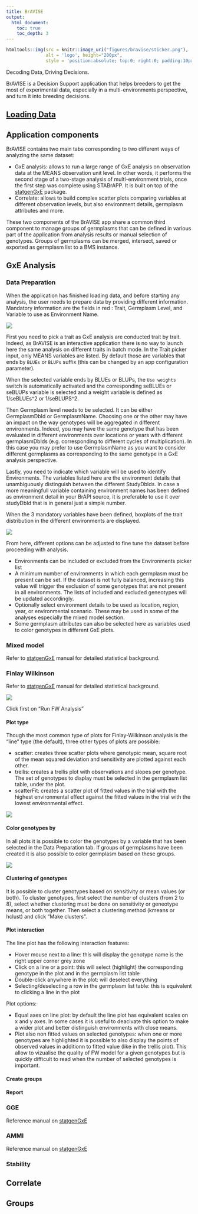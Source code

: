 ```yaml
---
title: BrAVISE
output:
  html_document:
    toc: true
    toc_depth: 3
---
```



```r
htmltools::img(src = knitr::image_uri("figures/bravise/sticker.png"), 
               alt = 'logo', height="200px",
               style = 'position:absolute; top:0; right:0; padding:10px;')
```

Decoding Data, Driving Decisions.

BrAVISE is a Decision Support application that helps breeders to get the most of experimental data, especially in a multi-environments perspective, and turn it into breeding decisions.


## [Loading Data](load_data.html)

## Application components

BrAVISE contains two main tabs corresponding to two different ways of analyzing the same dataset:

- GxE analysis: allows to run a large range of GxE analysis on observation data at the MEANS observation unit level. In other words, it performs the second stage of a two-stage analysis of multi-environment trials, once the first step was complete using STABrAPP. It is built on top of the [statgenGxE](https://biometris.github.io/statgenGxE/index.html) package.
- Correlate: allows to build complex scatter plots comparing variables at different observation levels, but also environment details, germplasm attributes and more.

These two components of the BrAVISE app share a common third component to manage groups of germplasms that can be defined in various part of the application from analysis results or manual selection of genotypes. Groups of germplasms can be merged, intersect, saved or exported as germplasm list to a BMS instance.

## GxE Analysis

### Data Preparation

When the application has finished loading data, and before starting any analysis, the user needs to prepare data by providing different information. Mandatory information are the fields in red : Trait, Germplasm Level, and Variable to use as Environment Name.

![](figures/bravise/data_preparation.png)

First you need to pick a trait as GxE analysis are conducted trait by trait. Indeed, as BrAVISE is an interactive application there is no way to launch here the same analysis on different traits in batch mode. In the Trait picker input, only MEANS variables are listed. By default those are variables that ends by `BLUEs` or `BLUPs` suffix (this can be changed by an app configuration parameter).

When the selected variable ends by BLUEs or BLUPs, the `Use weights` switch is automatically activated and the corresponding seBLUEs or seBLUPs variable is selected and a weight variable is defined as 1/seBLUEs^2 or 1/seBLUPS^2. 

Then Germplasm level needs to be selected. It can be either GermplasmDbId or GermplasmName. Choosing one or the other may have an impact on the way genotypes will be aggregated in different environments. Indeed, you may have the same genotype that has been evaluated in different environments over locations or years with different germplasmDbIds (e.g. corresponding to different cycles of multiplication). In this case you may prefer to use GermplasmName as you want to consider different germplasms as corresponding to the same genotype in a GxE analysis perspective.

Lastly, you need to indicate which variable will be used to identify Environments. The variables listed here are the environment details that unambiguously distinguish between the different StudyDbIds. In case a more meaningfull variable containing environment names has been defined as environment detail in your BrAPI source, it is preferable to use it over studyDbId that is in general just a simple number.

When the 3 mandatory variables have been defined, boxplots of the trait distribution in the different environments are displayed.

![](figures/bravise/data_preparation2.png)

From here, different options can be adjusted to fine tune the dataset before proceeding with analysis.

- Environments can be included or excluded from the Environments picker list
- A minimum number of environments in which each germplasm must be present can be set. If the dataset is not fully balanced, increasing this value will trigger the exclusion of some genotypes that are not present in all environments. The lists of included and excluded geneotypes will be updated accordingly.
- Optionally select environment details to be used as location, region, year, or environmental scenario. These may be used in some of the analyses especially the mixed model section.
- Some germplasm attributes can also be selected here as variables used to color genotypes in different GxE plots.

### Mixed model

Refer to [statgenGxE](https://biometris.github.io/statgenGxE/articles/statgenGxE.html#vcomp){target="_blank"} manual for detailed statistical background.



### Finlay Wilkinson

Refer to [statgenGxE](https://biometris.github.io/statgenGxE/articles/statgenGxE.html#fw){target="_blank"} manual for detailed statistical background.

![](figures/bravise/fw1.png)

Click first on "Run FW Analysis"

#### Plot type
Though the most common type of plots for Finlay-Wilkinson analysis is the "line" type (the default), three other types of plots are possible:

- scatter: creates three scatter plots where genotypic mean, square root of the mean squared deviation and sensitivity are plotted against each other.
- trellis: creates a trellis plot with observations and slopes per genotype. The set of genotypes to display must be selected in the germplasm list table, under the plot.
- scatterFit: creates a scatter plot of fitted values in the trial with the highest environmental effect against the fitted values in the trial with the lowest environmental effect.

![](figures/bravise/fw2.png)

#### Color genotypes by

In all plots it is possible to color the genotypes by a variable that has been selected in the Data Preparation tab. If groups of germplasms have been created it is also possible to color germplasm based on these groups.

![](figures/bravise/fw3.png)

#### Clustering of genotypes

It is possible to cluster genotypes based on sensitivity or mean values (or both). To cluster genotypes, first select the number of clusters (from 2 to 8), select whether clustering must be done on sensitivity or geneotype means, or both together. Then select a clustering method (kmeans or hclust) and click "Make clusters".

#### Plot interaction

The line plot has the following interaction features:

- Hover mouse next to a line: this will display the genotype name is the right upper corner grey zone
- Click on a line or a point: this will select (highlight) the corresponding genotype in the plot and in the germplasm list table
- Double-click anywhere in the plot: will deselect everything
- Selecting/deselecting a row in the germplasm list table: this is equivalent to clicking a line in the plot

Plot options:

- Equal axes on line plot: by default the line plot has equivalent scales on x and y axes. In some cases it is useful to deacivate this option to make a wider plot and better distinguish environments with close means.
- Plot also non fitted values on selected genotypes: when one or more genotypes are highlighted it is possible to also display the points of observed values in additionn to fitted value (like in the trellis plot). This allow to vizualise the quality of FW model for a given genotypes but is quickly difficult to read when the number of selected genotypes is important.

#### Create groups
#### Report


### GGE

Reference manual on [statgenGxE](https://biometris.github.io/statgenGxE/articles/statgenGxE.html#gge){target="_blank"}

### AMMI

Reference manual on [statgenGxE](https://biometris.github.io/statgenGxE/articles/statgenGxE.html#am){target="_blank"}

### Stability

## Correlate
## Groups
